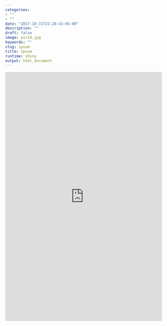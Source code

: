 ```yaml
---
categories:
- ""
- ""
date: "2017-10-31T21:28:43-05:00"
description: ""
draft: false
image: pic10.jpg
keywords: ""
slug: ipsum
title: Ipsum
runtime: shiny
output: html_document
---
```


<iframe height="800" width="100%" frameborder="no" src="https://kudalf.shinyapps.io/stockvis/"> </iframe>